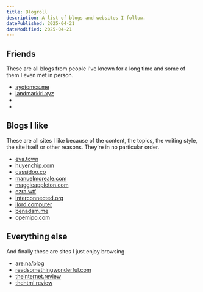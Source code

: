 ```yaml
---
title: Blogroll
description: A list of blogs and websites I follow.
datePublished: 2025-04-21
dateModified: 2025-04-21
---
```


## Friends

These are all blogs from people I've known for a long time and some of them I even met in person.

- [ayotomcs.me](https://ayotomcs.me/)
- [landmarkirl.xyz](https://landmarkirl.xyz/)
- []()
- []()

## Blogs I like

These are all sites I like because of the content, the topics, the writing style, the site itself or other reasons. They're in no particular order.

- [eva.town](https://eva.town/)
- [huyenchip.com](https://huyenchip.com/)
- [cassidoo.co](https://cassidoo.co/)
- [manuelmoreale.com](https://manuelmoreale.com/)
- [maggieappleton.com](https://maggieappleton.com/)
- [ezra.wtf](https://ezra.wtf/)
- [interconnected.org](https://interconnected.org/home/)
- [jlord.computer](https://jlord.computer/)
- [benadam.me](https://benadam.me/)
- [opemipo.com](https://www.opemipo.com/)

## Everything else

And finally these are sites I just enjoy browsing

- [are.na/blog](https://www.are.na/blog)
- [readsomethingwonderful.com](https://readsomethingwonderful.com/)
- [theinternet.review](https://theinternet.review/)
- [thehtml.review](https://thehtml.review/)
